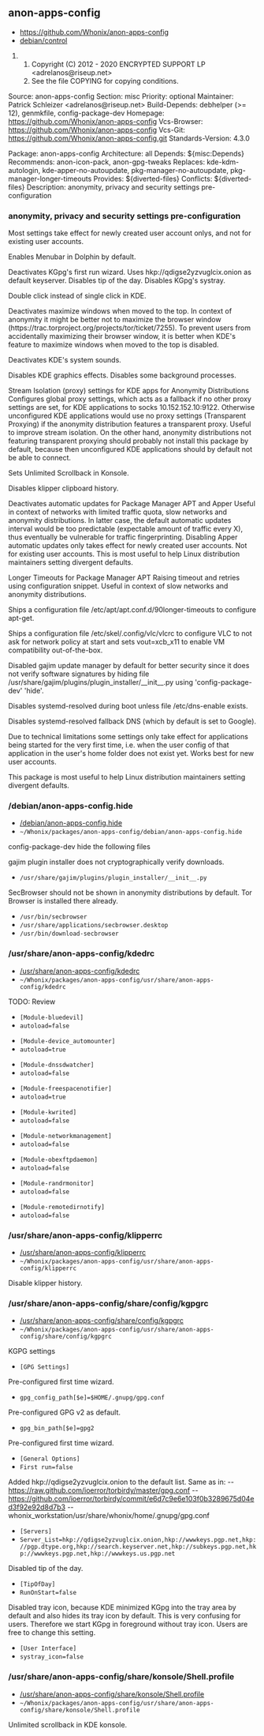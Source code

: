 == anon-apps-config ==

* https://github.com/Whonix/anon-apps-config
* [https://github.com/Whonix/anon-apps-config/blob/master/debian/control debian/control]
## Copyright (C) 2012 - 2020 ENCRYPTED SUPPORT LP <adrelanos@riseup.net>
## See the file COPYING for copying conditions.

Source: anon-apps-config
Section: misc
Priority: optional
Maintainer: Patrick Schleizer <adrelanos@riseup.net>
Build-Depends: debhelper (>= 12), genmkfile, config-package-dev
Homepage: https://github.com/Whonix/anon-apps-config
Vcs-Browser: https://github.com/Whonix/anon-apps-config
Vcs-Git: https://github.com/Whonix/anon-apps-config.git
Standards-Version: 4.3.0

Package: anon-apps-config
Architecture: all
Depends: ${misc:Depends}
Recommends: anon-icon-pack, anon-gpg-tweaks
Replaces: kde-kdm-autologin, kde-apper-no-autoupdate, pkg-manager-no-autoupdate,
pkg-manager-longer-timeouts
Provides: ${diverted-files}
Conflicts: ${diverted-files}
Description: anonymity, privacy and security settings pre-configuration
===  anonymity, privacy and security settings pre-configuration ===

Most settings take effect for newly created user account onlys, and not
for existing user accounts.

Enables Menubar in Dolphin by default.

Deactivates KGpg's first run wizard. Uses hkp://qdigse2yzvuglcix.onion as
default keyserver. Disables tip of the day. Disables KGpg's systray.

Double click instead of single click in KDE.

Deactivates maximize windows when moved to the top.
In context of anonymity it might be better not to maximize the browser window
(https://trac.torproject.org/projects/tor/ticket/7255).
To prevent users from accidentally maximizing their browser window, it is
better when KDE's feature to maximize windows when moved to the top is
disabled.

Deactivates KDE's system sounds.

Disables KDE graphics effects. Disables some background processes.

Stream Isolation (proxy) settings for KDE apps for Anonymity Distributions
Configures global proxy settings, which acts as a fallback if no other proxy
settings are set, for KDE applications to socks 10.152.152.10:9122.
Otherwise unconfigured KDE applications would use no proxy settings
(Transparent Proxying) if the anonymity distribution features a transparent
proxy.
Useful to improve stream isolation.
On the other hand, anonymity distributions not featuring transparent proxying
should probably not install this package by default, because then unconfigured
KDE applications should by default not be able to connect.

Sets Unlimited Scrollback in Konsole.

Disables klipper clipboard history.

Deactivates automatic updates for Package Manager APT and Apper
Useful in context of networks with limited traffic quota, slow networks and
anonymity distributions.
In latter case, the default automatic updates interval would be too
predictable (expectable amount of traffic every X), thus eventually be
vulnerable for traffic fingerprinting.
Disabling Apper automatic updates only takes effect for newly created user
accounts. Not for existing user accounts. This is most useful to help Linux
distribution maintainers setting divergent defaults.

Longer Timeouts for Package Manager APT
Raising timeout and retries using configuration snippet. Useful in context of
slow networks and anonymity distributions.

Ships a configuration file /etc/apt/apt.conf.d/90longer-timeouts to configure
apt-get.

Ships a configuration file /etc/skel/.config/vlc/vlcrc to configure VLC to not
ask for network policy at start and sets vout=xcb_x11 to enable VM
compatibility out-of-the-box.

Disabled gajim update manager by default for better security since it does not
verify software signatures by hiding file
/usr/share/gajim/plugins/plugin_installer/__init__.py using
'config-package-dev' 'hide'.

Disables systemd-resolved during boot unless file /etc/dns-enable exists.

Disables systemd-resolved fallback DNS (which by default is set to Google).

Due to technical limitations some settings only take effect for applications
being started for the very first time, i.e. when the user config of that
application in the user's home folder does not exist yet. Works best for new
user accounts.

This package is most useful to help Linux distribution maintainers setting
divergent defaults.
=== /debian/anon-apps-config.hide ===

* [https://github.com/Whonix/anon-apps-config/blob/master/debian/anon-apps-config.hide /debian/anon-apps-config.hide]
* <code>~/Whonix/packages/anon-apps-config/debian/anon-apps-config.hide</code>

config-package-dev hide the following files

gajim plugin installer does not cryptographically verify downloads.
* <code>/usr/share/gajim/plugins/plugin_installer/__init__.py</code>

SecBrowser should not be shown in anonymity distributions by default.
Tor Browser is installed there already.
* <code>/usr/bin/secbrowser</code>
* <code>/usr/share/applications/secbrowser.desktop</code>
* <code>/usr/bin/download-secbrowser</code>

=== /usr/share/anon-apps-config/kdedrc ===

* [https://github.com/Whonix/anon-apps-config/blob/master/usr/share/anon-apps-config/kdedrc /usr/share/anon-apps-config/kdedrc]
* <code>~/Whonix/packages/anon-apps-config/usr/share/anon-apps-config/kdedrc</code>

TODO: Review

* <code>[Module-bluedevil]</code>
* <code>autoload=false</code>

* <code>[Module-device_automounter]</code>
* <code>autoload=true</code>

* <code>[Module-dnssdwatcher]</code>
* <code>autoload=false</code>

* <code>[Module-freespacenotifier]</code>
* <code>autoload=true</code>

* <code>[Module-kwrited]</code>
* <code>autoload=false</code>

* <code>[Module-networkmanagement]</code>
* <code>autoload=false</code>

* <code>[Module-obexftpdaemon]</code>
* <code>autoload=false</code>

* <code>[Module-randrmonitor]</code>
* <code>autoload=false</code>

* <code>[Module-remotedirnotify]</code>
* <code>autoload=false</code>

=== /usr/share/anon-apps-config/klipperrc ===

* [https://github.com/Whonix/anon-apps-config/blob/master/usr/share/anon-apps-config/klipperrc /usr/share/anon-apps-config/klipperrc]
* <code>~/Whonix/packages/anon-apps-config/usr/share/anon-apps-config/klipperrc</code>

Disable klipper history.
=== /usr/share/anon-apps-config/share/config/kgpgrc ===

* [https://github.com/Whonix/anon-apps-config/blob/master/usr/share/anon-apps-config/share/config/kgpgrc /usr/share/anon-apps-config/share/config/kgpgrc]
* <code>~/Whonix/packages/anon-apps-config/usr/share/anon-apps-config/share/config/kgpgrc</code>

KGPG settings

* <code>[GPG Settings]</code>
Pre-configured first time wizard.
* <code>gpg_config_path[$e]=$HOME/.gnupg/gpg.conf</code>
Pre-configured GPG v2 as default.
* <code>gpg_bin_path[$e]=gpg2</code>

Pre-configured first time wizard.
* <code>[General Options]</code>
* <code>First run=false</code>

Added hkp://qdigse2yzvuglcix.onion to the default list.
Same as in:
-- https://raw.github.com/ioerror/torbirdy/master/gpg.conf
-- https://github.com/ioerror/torbirdy/commit/e6d7c9e6e103f0b3289675d04ed3f92e92d8d7b3
-- whonix_workstation/usr/share/whonix/home/.gnupg/gpg.conf
* <code>[Servers]</code>
* <code>Server_List=hkp://qdigse2yzvuglcix.onion,hkp://wwwkeys.pgp.net,hkp://pgp.dtype.org,hkp://search.keyserver.net,hkp://subkeys.pgp.net,hkp://wwwkeys.pgp.net,hkp://wwwkeys.us.pgp.net</code>

Disabled tip of the day.
* <code>[TipOfDay]</code>
* <code>RunOnStart=false</code>

Disabled tray icon, because KDE minimized KGpg into the tray area by
default and also hides its tray icon by default. This is very confusing for
users. Therefore we start KGpg in foreground without tray icon. Users are
free to change this setting.
* <code>[User Interface]</code>
* <code>systray_icon=false</code>

=== /usr/share/anon-apps-config/share/konsole/Shell.profile ===

* [https://github.com/Whonix/anon-apps-config/blob/master/usr/share/anon-apps-config/share/konsole/Shell.profile /usr/share/anon-apps-config/share/konsole/Shell.profile]
* <code>~/Whonix/packages/anon-apps-config/usr/share/anon-apps-config/share/konsole/Shell.profile</code>

Unlimited scrollback in KDE konsole.
